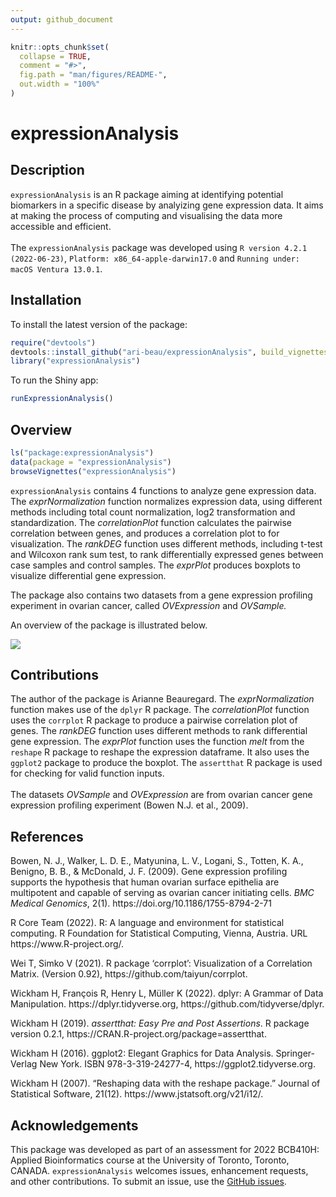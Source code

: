 ```yaml
---
output: github_document
---
```


```r
knitr::opts_chunk$set(
  collapse = TRUE,
  comment = "#>",
  fig.path = "man/figures/README-",
  out.width = "100%"
)
```
# expressionAnalysis

## Description

`expressionAnalysis` is an R package aiming at identifying potential biomarkers
in a specific disease by analyizing gene expression data. It aims at making the
process of computing and visualising the data more accessible and efficient. 
<br>
<br>
The `expressionAnalysis` package was developed using `R version 4.2.1 (2022-06-23)`, 
`Platform: x86_64-apple-darwin17.0` and `Running under: macOS Ventura 13.0.1`.



## Installation

To install the latest version of the package:
``` r
require("devtools")
devtools::install_github("ari-beau/expressionAnalysis", build_vignettes = TRUE)
library("expressionAnalysis")
```
To run the Shiny app:
``` r
runExpressionAnalysis()
```


## Overview

``` r
ls("package:expressionAnalysis")
data(package = "expressionAnalysis") 
browseVignettes("expressionAnalysis")
```
`expressionAnalysis` contains 4 functions to analyze gene expression data. The 
*exprNormalization* function normalizes expression data, using different methods
including total count normalization, log2 transformation and standardization. 
The *correlationPlot* function calculates the pairwise correlation between genes, 
and produces a correlation plot to for visualization. The *rankDEG* function 
uses different methods, including t-test and Wilcoxon rank sum test, to rank 
differentially expressed genes between case samples and control samples. The 
*exprPlot* produces boxplots to visualize differential gene expression.

The package also contains two datasets from a gene expression profiling 
experiment in ovarian cancer, called *OVExpression* and *OVSample.* 

An overview of the package is illustrated below.

![](./inst/extdata/image1.png)


## Contributions

The author of the package is Arianne Beauregard. The *exprNormalization* 
function makes use of the `dplyr` R package. The *correlationPlot* function 
uses the `corrplot` R package to produce a pairwise correlation plot of genes. 
The *rankDEG* function uses different methods to rank differential gene
expression. The *exprPlot*
function uses the function *melt* from the `reshape` R package to reshape the 
expression dataframe. It also uses the `ggplot2` package to produce the boxplot. 
The `assertthat` R package is used for checking for valid function inputs.
<br>
<br>
The datasets *OVSample* and *OVExpression* are from ovarian cancer gene 
expression profiling experiment (Bowen N.J. et al., 2009).

## References

Bowen, N. J., Walker, L. D. E., Matyunina, L. V., Logani, S., Totten, K. A., Benigno, B. B., &amp; McDonald, J. F. (2009). Gene expression profiling supports the hypothesis that human ovarian surface epithelia are multipotent and capable of serving as ovarian cancer initiating cells. *BMC Medical Genomics*, 2(1). https://doi.org/10.1186/1755-8794-2-71 

R Core Team (2022). R: A language and environment for statistical computing. R Foundation for
Statistical Computing, Vienna, Austria. URL https://www.R-project.org/.

Wei T, Simko V (2021). R package 'corrplot': Visualization of a Correlation Matrix. (Version 0.92), https://github.com/taiyun/corrplot.

Wickham H, François R, Henry L, Müller K (2022). dplyr: A Grammar of Data Manipulation. https://dplyr.tidyverse.org, https://github.com/tidyverse/dplyr.

Wickham H (2019). _assertthat: Easy Pre and Post Assertions_. R package version 0.2.1,
https://CRAN.R-project.org/package=assertthat.

Wickham H (2016). ggplot2: Elegant Graphics for Data Analysis. Springer-Verlag New York. ISBN 978-3-319-24277-4, https://ggplot2.tidyverse.org.

Wickham H (2007). “Reshaping data with the reshape package.” Journal of Statistical Software, 21(12). https://www.jstatsoft.org/v21/i12/.




## Acknowledgements

This package was developed as part of an assessment for 2022 BCB410H: Applied Bioinformatics course at the University of Toronto, Toronto, CANADA. `expressionAnalysis` welcomes issues, enhancement requests, and other contributions. To submit an issue, use the [GitHub issues](https://github.com/ari-beau/expressionAnalysis/issues).
